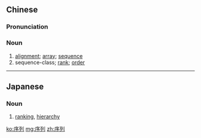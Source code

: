 ==Chinese==
{{zh-forms}}

===Pronunciation===
{{zh-pron
|m=xùliè
|c=zeoi6 lit6
|mn=qz:sǐr-lia̍t/xm:sū-lia̍t/zz:sī-lia̍t
|cat=n
}}

===Noun===
{{zh-noun}}

# [[alignment]]; [[array]]; [[sequence]]
# sequence-class; [[rank]]; [[order]]

----

==Japanese==
{{ja-kanjitab|じょ|れつ|yomi=o}}

===Noun===
{{ja-noun|じょれつ}}

# [[ranking]], [[hierarchy]]

[[ko:序列]]
[[mg:序列]]
[[zh:序列]]